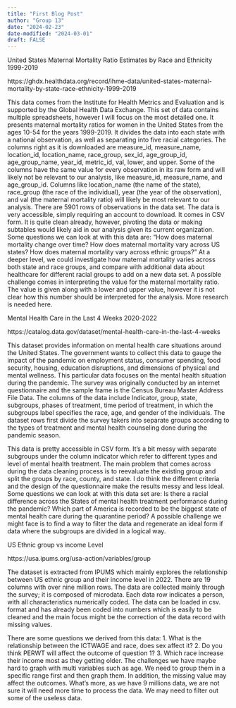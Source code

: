 ```yaml
---
title: "First Blog Post"
author: "Group 13"
date: "2024-02-23"
date-modified: "2024-03-01"
draft: FALSE
---
```


United States Maternal Mortality Ratio Estimates by Race and Ethnicity 1999-2019

https://ghdx.healthdata.org/record/ihme-data/united-states-maternal-mortality-by-state-race-ethnicity-1999-2019

This data comes from the Institute for Health Metrics and Evaluation and is supported by the Global Health Data Exchange. This set of data contains multiple spreadsheets, however I will focus on the most detailed one. It presents maternal mortality ratios for women in the United States from the ages 10-54 for the years 1999-2019. It divides the data into each state with a national observation, as well as separating into five racial categories. The columns right as it is downloaded are measure_id, measure_name, location_id, location_name, race_group, sex_id, age_group_id, age_group_name, year_id, metric_id, val, lower, and upper. Some of the columns have the same value for every observation in its raw form and will likely not be relevant to our analysis, like measure_id, measure_name, and age_group_id. Columns like location_name (the name of the state), race_group (the race of the individual), year (the year of the observation), and val (the maternal mortality ratio) will likely be most relevant to our analysis. There are 5901 rows of observations in the data set.
	The data is very accessible, simply requiring an account to download. It comes in CSV form. It is quite clean already, however, pivoting the data or making subtables would likely aid in our analysis given its current organization. Some questions we can look at with this data are: “How does maternal mortality change over time? How does maternal mortality vary across US states? How does maternal mortality vary across ethnic groups?” At a deeper level, we could investigate how maternal mortality varies across both state and race groups, and compare with additional data about healthcare for different racial groups to add on a new data set. A possible challenge comes in interpreting the value for the maternal mortality ratio. The value is given along with a lower and upper value, however it is not clear how this number should be interpreted for the analysis. More research is needed here. 
	
	

Mental Health Care in the Last 4 Weeks 2020-2022

https://catalog.data.gov/dataset/mental-health-care-in-the-last-4-weeks

This dataset provides information on mental health care situations around the United States. The government wants to collect this data to gauge the impact of the pandemic on employment status, consumer spending, food security, housing, education disruptions, and dimensions of physical and mental wellness. This particular data focuses on the mental health situation during the pandemic. The survey was originally conducted by an internet questionnaire and the sample frame is the Census Bureau Master Address File Data. The columns of the data include Indicator, group, state, subgroups, phases of treatment, time period of treatment, in which the subgroups label specifies the race, age, and gender of the individuals. The dataset rows first divide the survey takers into separate groups according to the types of treatment and mental health counseling done during the pandemic season. 

This data is pretty accessible in CSV form. It’s a bit messy with separate subgroups under the column indicator which refer to different types and level of mental health treatment. The main problem that comes across during the data cleaning process is to reevaluate the existing group and split the groups by race, county, and state. I do think the different criteria and the design of the questionnaire make the results messy and less ideal. Some questions we can look at with this data set are: Is there a racial difference across the States of mental health treatment performance during the pandemic? Which part of America is recorded to be the biggest state of mental health care during the quarantine period? A possible challenge we might face is to find a way to filter the data and regenerate an ideal form if data where the subgroups are divided in a logical way.




US Ethnic group vs income Level

https://usa.ipums.org/usa-action/variables/group

The dataset is extracted from IPUMS which mainly explores the relationship between US ethnic group and their income level in 2022. There are 19 columns with over nine million rows. The data are collected mainly through the survey; it is composed of microdata. Each data row indicates a person, with all characteristics numerically coded. The data can be loaded in csv. format and has already been coded into numbers which is easily to be cleaned and the main focus might be the correction of the data record with missing values. 

There are some questions we derived from this data: 1. What is the relationship between the ICTWAGE and race, does sex affect it? 2. Do you think PERWT will affect the outcome of question 1? 3. Which race increase their income most as they getting older. The challenges we have maybe hard to graph with multi variables such as age. We need to group them in a specific range first and then graph them. In addition, the missing value may affect the outcomes. What’s more, as we have 9 millions data, we are not sure it will need more time to process the data. We may need to filter out some of the useless data.


